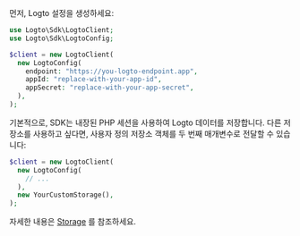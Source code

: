 
먼저, Logto 설정을 생성하세요:

```php title="index.php"
use Logto\Sdk\LogtoClient;
use Logto\Sdk\LogtoConfig;

$client = new LogtoClient(
  new LogtoConfig(
    endpoint: "https://you-logto-endpoint.app",
    appId: "replace-with-your-app-id",
    appSecret: "replace-with-your-app-secret",
  ),
);
```

<GetAppSecret />

기본적으로, SDK는 내장된 PHP 세션을 사용하여 Logto 데이터를 저장합니다. 다른 저장소를 사용하고 싶다면, 사용자 정의 저장소 객체를 두 번째 매개변수로 전달할 수 있습니다:

```php title="index.php"
$client = new LogtoClient(
  new LogtoConfig(
    // ...
  ),
  new YourCustomStorage(),
);
```

자세한 내용은 [Storage](https://github.com/logto-io/php/blob/master/docs/api/classes/Logto/Sdk/Storage/Storage.md) 를 참조하세요.
